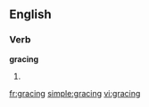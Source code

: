 
==English==

===Verb===
'''gracing'''

# {{present participle of|[[grace]]}}

[[fr:gracing]]
[[simple:gracing]]
[[vi:gracing]]
